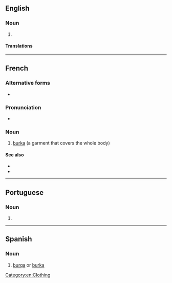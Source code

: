 ==English==

===Noun===
{{en-noun}}

# {{alternative spelling of|en|burka}}

====Translations====
{{trans-see|burka}}

[[Category:en:Clothing]]

----

==French==
{{wikipedia|lang=fr}}

===Alternative forms===
* {{alt|fr|burka}}

===Pronunciation===
* {{fr-IPA||bourka}}

===Noun===
{{fr-noun|f}}

# [[burka]] (a garment that covers the whole body)

====See also====
* {{l|fr|niqab}}
* {{l|fr|hijab}}

{{C|fr|Clothing}}

----

==Portuguese==

===Noun===
{{pt-noun|f|s}}

# {{alternative spelling of|pt|burca}}

----

==Spanish==

===Noun===
{{es-noun|m}}

# [[#English|burqa]] or [[burka]]